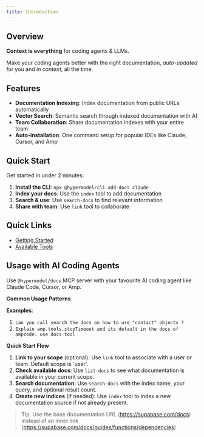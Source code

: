 ```yaml
---
title: Introduction
---
```



<Hero />

## Overview

**Context is everything** for coding agents & LLMs.

Make your coding agents better with the right documentation, _auto-updated_ for you and _in context_, all the time.

## Features

- **Documentation Indexing**: Index documentation from public URLs automatically
- **Vector Search**: Semantic search through indexed documentation with AI  
- **Team Collaboration**: Share documentation indexes with your entire team
- **Auto-installation**: One command setup for popular IDEs like Claude, Cursor, and Amp

## Quick Start

Get started in under 2 minutes:

1. **Install the CLI**: `npx @hypermodel/cli add-docs claude`
2. **Index your docs**: Use the `index` tool to add documentation
3. **Search & use**: Use `search-docs` to find relevant information
4. **Share with team**: Use `link` tool to collaborate

## Quick Links

- [Getting Started](./quickstart)
- [Available Tools](./tools)

## Usage with AI Coding Agents

Use `@hypermodel/docs` MCP server with your favourite AI coding agent like Claude Code, Cursor, or Amp.

**Common Usage Patterns**

**Examples**:

1. `can you call search the docs on how to use "contact" objects ?`
2. `Explain amp.tools.stopTimeout and its default in the docs of ampcode. use docs tool`

**Quick Start Flow**
1. **Link to your scope** (optional): Use `link` tool to associate with a user or team. Default scope is 'user'.
2. **Check available docs**: Use `list-docs` to see what documentation is available in your current scope.
3. **Search documentation**: Use `search-docs` with the index name, your query, and optional result count.
4. **Create new indices** (if needed): Use `index` tool to index a new documentation source if not already present.

> Tip: Use the base documentation URL (https://supabase.com/docs) instead of an inner link (https://supabase.com/docs/guides/functions/dependencies)